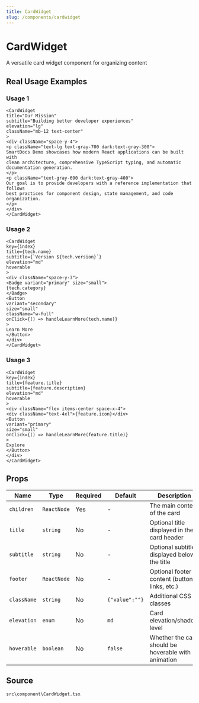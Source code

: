 ```yaml
---
title: CardWidget
slug: /components/cardwidget
---
```


# CardWidget

A versatile card widget component for organizing content

## Real Usage Examples

### Usage 1

```tsx
<CardWidget
title="Our Mission"
subtitle="Building better developer experiences"
elevation="lg"
className="mb-12 text-center"
>
<div className="space-y-4">
<p className="text-lg text-gray-700 dark:text-gray-300">
SmartDocs Demo showcases how modern React applications can be built with
clean architecture, comprehensive TypeScript typing, and automatic documentation generation.
</p>
<p className="text-gray-600 dark:text-gray-400">
Our goal is to provide developers with a reference implementation that follows
best practices for component design, state management, and code organization.
</p>
</div>
</CardWidget>
```

### Usage 2

```tsx
<CardWidget
key={index}
title={tech.name}
subtitle={`Version ${tech.version}`}
elevation="md"
hoverable
>
<div className="space-y-3">
<Badge variant="primary" size="small">
{tech.category}
</Badge>
<Button
variant="secondary"
size="small"
className="w-full"
onClick={() => handleLearnMore(tech.name)}
>
Learn More
</Button>
</div>
</CardWidget>
```

### Usage 3

```tsx
<CardWidget
key={index}
title={feature.title}
subtitle={feature.description}
elevation="md"
hoverable
>
<div className="flex items-center space-x-4">
<div className="text-4xl">{feature.icon}</div>
<Button
variant="primary"
size="small"
onClick={() => handleLearnMore(feature.title)}
>
Explore
</Button>
</div>
</CardWidget>
```

## Props

| Name | Type | Required | Default | Description |
|------|------|----------|---------|-------------|
| `children` | `ReactNode` | Yes | - | The main content of the card |
| `title` | `string` | No | - | Optional title displayed in the card header |
| `subtitle` | `string` | No | - | Optional subtitle displayed below the title |
| `footer` | `ReactNode` | No | - | Optional footer content (buttons, links, etc.) |
| `className` | `string` | No | `{"value":""}` | Additional CSS classes |
| `elevation` | `enum` | No | `md` | Card elevation/shadow level |
| `hoverable` | `boolean` | No | `false` | Whether the card should be hoverable with animation |


## Source
`src\component\CardWidget.tsx`